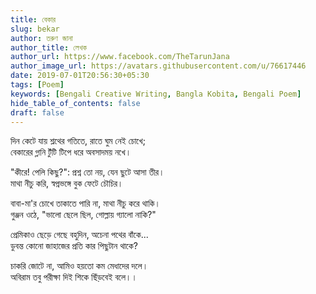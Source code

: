 ```yaml
---
title: বেকার
slug: bekar
author: তরুণ জানা
author_title: লেখক
author_url: https://www.facebook.com/TheTarunJana
author_image_url: https://avatars.githubusercontent.com/u/76617446
date: 2019-07-01T20:56:30+05:30
tags: [Poem]
keywords: [Bengali Creative Writing, Bangla Kobita, Bengali Poem]
hide_table_of_contents: false
draft: false
---
```


দিন কেটে যায় শ্লথের গতিতে, রাতে ঘুম নেই চোখে;<br/>
বেকারের গ্লানি টুঁটি টিপে ধরে অবসাদময় নখে।

"কীরে! পেলি কিছু?": প্রশ্ন তো নয়, যেন ছুটে আসা তীর।<br/>
মাথা নীচু করি, স্বপ্নভঙ্গে বুক ফেটে চৌচির।

<!-- truncate -->

বাবা-মা'র চোখে তাকাতে পারি না, মাথা নীচু করে থাকি।<br/>
গুঞ্জন ওঠে, "ভালো ছেলে ছিল, গোল্লায় গ্যালো নাকি?"

প্রেমিকাও ছেড়ে গেছে বহুদিন, অচেনা পথের বাঁকে...<br/>
ডুবন্ত কোনো জাহাজের প্রতি কার পিছুটান থাকে?

চাকরি জোটে না, আমিও হয়তো কম মেধাদের দলে।<br/>
অবিরাম তবু পরীক্ষা দিই শিকে ছিঁড়বেই বলে।।